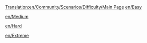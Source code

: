 [[Translation:en/Community/Scenarios/Difficulty/Main Page]]
[[en/Easy]]

[[en/Medium]]

[[en/Hard]]

[[en/Extreme]]